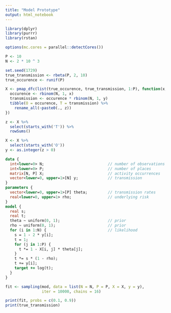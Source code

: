 ```yaml
---
title: "Model Prototype"
output: html_notebook
---
```


```r
library(dplyr)
library(purrr)
library(rstan)
```

```r
options(mc.cores = parallel::detectCores())
```

```r
P <- 10
N <- 2 * 10 ^ 3
```

```r
set.seed(1729)
true_transmission <- rbeta(P, 2, 10)
true_occurence <- runif(P)
```

```r
X <- pmap_dfc(list(true_occurence, true_transmission, 1:P), function(x, y, z) {
  occurence <- rbinom(N, 1, x)
  transmission <- occurence * rbinom(N, 1, y)
  tibble(O = occurence, T = transmission) %>%
    rename_all(~paste0(., z))
})

z <- X %>%
  select(starts_with('T')) %>%
  rowSums()

X <- X %>%
  select(starts_with('O'))
y <- as.integer(z > 0)
```

```stan
data {
  int<lower=0> N;                            // number of observations
  int<lower=0> P;                            // number of places
  matrix[N, P] X;                            // activity occurrences
  vector<lower=0, upper=1>[N] y;             // transmission
}
parameters {
  vector<lower=0, upper=1>[P] theta;         // transmission rates
  real<lower=0, upper=1> rho;                // underlying risk
}
model {
  real s;
  real t;
  theta ~ uniform(0, 1);                     // prior
  rho ~ uniform(0, 1);                       // prior
  for (i in 1:N) {                           // likelihood
    s = 1 - 2 * y[i];
    t = 1;
    for (j in 1:P) {
      t *= 1 - X[i, j] * theta[j];
    }
    t *= s * (1 - rho);
    t += y[i];
    target += log(t);
  }
}
```

```r
fit <- sampling(mod, data = list(N = N, P = P, X = X, y = y),
                iter = 10000, chains = 16)
```

```r
print(fit, probs = c(0.1, 0.9))
print(true_transmission)
```